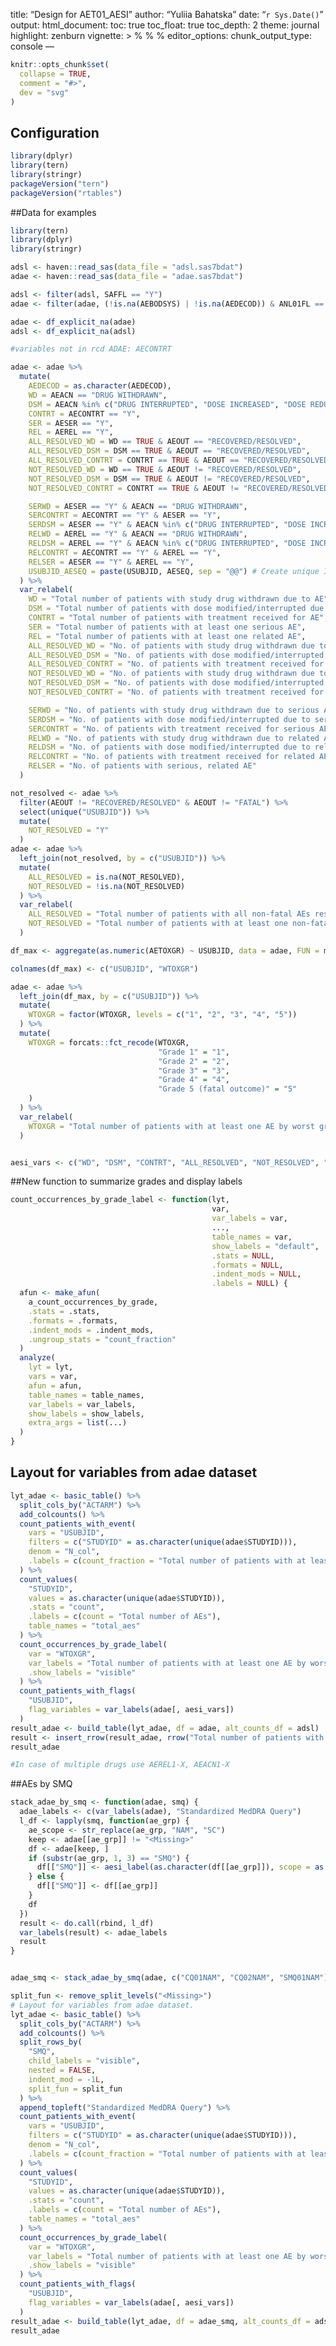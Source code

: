 title: "Design for AET01_AESI"
author: "Yuliia Bahatska"
date: "`r Sys.Date()`"
output:
  html_document:
  toc: true
toc_float: true
toc_depth: 2
theme: journal
highlight: zenburn
vignette: >
  %\VignetteIndexEntry{Design of AET01_AESI}
  %\VignetteEncoding{UTF-8}
  %\VignetteEngine{knitr::rmarkdown}
editor_options: 
  chunk_output_type: console
---
  
```r
knitr::opts_chunk$set(
  collapse = TRUE,
  comment = "#>",
  dev = "svg"
)
```

## Configuration

  
```r
library(dplyr)
library(tern)
library(stringr)
packageVersion("tern")
packageVersion("rtables")
```

##Data for examples

  
```r

library(tern)
library(dplyr)
library(stringr)

adsl <- haven::read_sas(data_file = "adsl.sas7bdat")
adae <- haven::read_sas(data_file = "adae.sas7bdat")

adsl <- filter(adsl, SAFFL == "Y")
adae <- filter(adae, (!is.na(AEBODSYS) | !is.na(AEDECOD)) & ANL01FL == "Y" & SAFFL == "Y")

adae <- df_explicit_na(adae)
adsl <- df_explicit_na(adsl)

#variables not in rcd ADAE: AECONTRT

adae <- adae %>%
  mutate(
    AEDECOD = as.character(AEDECOD),
    WD = AEACN == "DRUG WITHDRAWN",
    DSM = AEACN %in% c("DRUG INTERRUPTED", "DOSE INCREASED", "DOSE REDUCED"),
    CONTRT = AECONTRT == "Y",
    SER = AESER == "Y",
    REL = AEREL == "Y",
    ALL_RESOLVED_WD = WD == TRUE & AEOUT == "RECOVERED/RESOLVED",
    ALL_RESOLVED_DSM = DSM == TRUE & AEOUT == "RECOVERED/RESOLVED",
    ALL_RESOLVED_CONTRT = CONTRT == TRUE & AEOUT == "RECOVERED/RESOLVED",
    NOT_RESOLVED_WD = WD == TRUE & AEOUT != "RECOVERED/RESOLVED",
    NOT_RESOLVED_DSM = DSM == TRUE & AEOUT != "RECOVERED/RESOLVED",
    NOT_RESOLVED_CONTRT = CONTRT == TRUE & AEOUT != "RECOVERED/RESOLVED",

    SERWD = AESER == "Y" & AEACN == "DRUG WITHDRAWN",
    SERCONTRT = AECONTRT == "Y" & AESER == "Y",
    SERDSM = AESER == "Y" & AEACN %in% c("DRUG INTERRUPTED", "DOSE INCREASED", "DOSE REDUCED"),
    RELWD = AEREL == "Y" & AEACN == "DRUG WITHDRAWN",
    RELDSM = AEREL == "Y" & AEACN %in% c("DRUG INTERRUPTED", "DOSE INCREASED", "DOSE REDUCED"),
    RELCONTRT = AECONTRT == "Y" & AEREL == "Y",
    RELSER = AESER == "Y" & AEREL == "Y",
    USUBJID_AESEQ = paste(USUBJID, AESEQ, sep = "@@") # Create unique ID per AE in dataset.
  ) %>%
  var_relabel(
    WD = "Total number of patients with study drug withdrawn due to AE",
    DSM = "Total number of patients with dose modified/interrupted due to AE",
    CONTRT = "Total number of patients with treatment received for AE",
    SER = "Total number of patients with at least one serious AE",
    REL = "Total number of patients with at least one related AE",
    ALL_RESOLVED_WD = "No. of patients with study drug withdrawn due to resolved AE",
    ALL_RESOLVED_DSM = "No. of patients with dose modified/interrupted due to resolved AE",
    ALL_RESOLVED_CONTRT = "No. of patients with treatment received for resolved AE",
    NOT_RESOLVED_WD = "No. of patients with study drug withdrawn due to unresolved or ongoing AE",
    NOT_RESOLVED_DSM = "No. of patients with dose modified/interrupted due to unresolved or ongoing AE",
    NOT_RESOLVED_CONTRT = "No. of patients with treatment received for unresolved or ongoing AE",

    SERWD = "No. of patients with study drug withdrawn due to serious AE",
    SERDSM = "No. of patients with dose modified/interrupted due to serious AE",
    SERCONTRT = "No. of patients with treatment received for serious AE",
    RELWD = "No. of patients with study drug withdrawn due to related AE",
    RELDSM = "No. of patients with dose modified/interrupted due to related AE",
    RELCONTRT = "No. of patients with treatment received for related AE",
    RELSER = "No. of patients with serious, related AE"
  )

not_resolved <- adae %>%
  filter(AEOUT != "RECOVERED/RESOLVED" & AEOUT != "FATAL") %>%
  select(unique("USUBJID")) %>%
  mutate(
    NOT_RESOLVED = "Y"
  )
adae <- adae %>%
  left_join(not_resolved, by = c("USUBJID")) %>%
  mutate(
    ALL_RESOLVED = is.na(NOT_RESOLVED),
    NOT_RESOLVED = !is.na(NOT_RESOLVED)
  ) %>%
  var_relabel(
    ALL_RESOLVED = "Total number of patients with all non-fatal AEs resolved",
    NOT_RESOLVED = "Total number of patients with at least one non-fatal unresolved or ongoing AE"
  )

df_max <- aggregate(as.numeric(AETOXGR) ~ USUBJID, data = adae, FUN = max, drop = FALSE)

colnames(df_max) <- c("USUBJID", "WTOXGR")

adae <- adae %>%
  left_join(df_max, by = c("USUBJID")) %>%
  mutate(
    WTOXGR = factor(WTOXGR, levels = c("1", "2", "3", "4", "5"))
  ) %>%
  mutate(
    WTOXGR = forcats::fct_recode(WTOXGR,
                                 "Grade 1" = "1",
                                 "Grade 2" = "2",
                                 "Grade 3" = "3",
                                 "Grade 4" = "4",
                                 "Grade 5 (fatal outcome)" = "5"
    )
  ) %>%
  var_relabel(
    WTOXGR = "Total number of patients with at least one AE by worst grade"
  )


aesi_vars <- c("WD", "DSM", "CONTRT", "ALL_RESOLVED", "NOT_RESOLVED", "SER", "REL")
```

##New function to summarize grades and display labels

```r
count_occurrences_by_grade_label <- function(lyt,
                                             var,
                                             var_labels = var,
                                             ...,
                                             table_names = var,
                                             show_labels = "default",
                                             .stats = NULL,
                                             .formats = NULL,
                                             .indent_mods = NULL,
                                             .labels = NULL) {
  afun <- make_afun(
    a_count_occurrences_by_grade,
    .stats = .stats,
    .formats = .formats,
    .indent_mods = .indent_mods,
    .ungroup_stats = "count_fraction"
  )
  analyze(
    lyt = lyt,
    vars = var,
    afun = afun,
    table_names = table_names,
    var_labels = var_labels,
    show_labels = show_labels,
    extra_args = list(...)
  )
}

```

## Layout for variables from adae dataset
```r
lyt_adae <- basic_table() %>%
  split_cols_by("ACTARM") %>%
  add_colcounts() %>%
  count_patients_with_event(
    vars = "USUBJID",
    filters = c("STUDYID" = as.character(unique(adae$STUDYID))),
    denom = "N_col",
    .labels = c(count_fraction = "Total number of patients with at least one AE")
  ) %>%
  count_values(
    "STUDYID",
    values = as.character(unique(adae$STUDYID)),
    .stats = "count",
    .labels = c(count = "Total number of AEs"),
    table_names = "total_aes"
  ) %>%
  count_occurrences_by_grade_label(
    var = "WTOXGR",
    var_labels = "Total number of patients with at least one AE by worst grade",
    .show_labels = "visible"
  ) %>%
  count_patients_with_flags(
    "USUBJID",
    flag_variables = var_labels(adae[, aesi_vars])
  )
result_adae <- build_table(lyt_adae, df = adae, alt_counts_df = adsl)
result <- insert_rrow(result_adae, rrow("Total number of patients with at least one AE by worst grade ", ""), at = 3)
result_adae

#In case of multiple drugs use AEREL1-X, AEACN1-X
```

##AEs by SMQ
```r
stack_adae_by_smq <- function(adae, smq) {
  adae_labels <- c(var_labels(adae), "Standardized MedDRA Query")
  l_df <- lapply(smq, function(ae_grp) {
    ae_scope <- str_replace(ae_grp, "NAM", "SC")
    keep <- adae[[ae_grp]] != "<Missing>"
    df <- adae[keep, ]
    if (substr(ae_grp, 1, 3) == "SMQ") {
      df[["SMQ"]] <- aesi_label(as.character(df[[ae_grp]]), scope = as.character(df[[ae_scope]]))
    } else {
      df[["SMQ"]] <- df[[ae_grp]]
    }
    df
  })
  result <- do.call(rbind, l_df)
  var_labels(result) <- adae_labels
  result
}


adae_smq <- stack_adae_by_smq(adae, c("CQ01NAM", "CQ02NAM", "SMQ01NAM"))

split_fun <- remove_split_levels("<Missing>")
# Layout for variables from adae dataset.
lyt_adae <- basic_table() %>%
  split_cols_by("ACTARM") %>%
  add_colcounts() %>%
  split_rows_by(
    "SMQ",
    child_labels = "visible",
    nested = FALSE,
    indent_mod = -1L,
    split_fun = split_fun
  ) %>%
  append_topleft("Standardized MedDRA Query") %>%
  count_patients_with_event(
    vars = "USUBJID",
    filters = c("STUDYID" = as.character(unique(adae$STUDYID))),
    denom = "N_col",
    .labels = c(count_fraction = "Total number of patients with at least one AE")
  ) %>%
  count_values(
    "STUDYID",
    values = as.character(unique(adae$STUDYID)),
    .stats = "count",
    .labels = c(count = "Total number of AEs"),
    table_names = "total_aes"
  ) %>%
  count_occurrences_by_grade_label(
    var = "WTOXGR",
    var_labels = "Total number of patients with at least one AE by worst grade",
    .show_labels = "visible"
  ) %>%
  count_patients_with_flags(
    "USUBJID",
    flag_variables = var_labels(adae[, aesi_vars])
  )
result_adae <- build_table(lyt_adae, df = adae_smq, alt_counts_df = adsl)
result_adae
```
